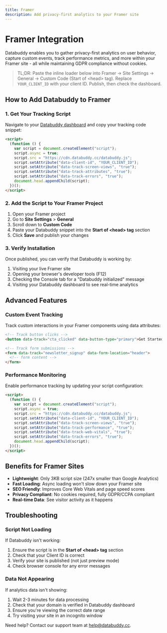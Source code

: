```yaml
---
title: Framer
description: Add privacy-first analytics to your Framer site
---
```


# Framer Integration

Databuddy enables you to gather privacy-first analytics on user behavior, capture custom events, track performance metrics, and more within your Framer site - all while maintaining GDPR compliance without cookies.

> TL;DR: Paste the inline loader below into Framer → Site Settings → General → Custom Code (Start of &lt;head&gt; tag). Replace `YOUR_CLIENT_ID` with your client ID. Publish, then check the dashboard.

## How to Add Databuddy to Framer

### 1. Get Your Tracking Script

Navigate to your [Databuddy dashboard](https://app.databuddy.cc) and copy your tracking code snippet:

```html
<script>
  (function () {
    var script = document.createElement("script");
    script.async = true;
    script.src = "https://cdn.databuddy.cc/databuddy.js";
    script.setAttribute("data-client-id", "YOUR_CLIENT_ID");
    script.setAttribute("data-track-screen-views", "true");
    script.setAttribute("data-track-attributes", "true");
    script.setAttribute("data-track-errors", "true");
    document.head.appendChild(script);
  })();
</script>
```

### 2. Add the Script to Your Framer Project

1. Open your Framer project
2. Go to **Site Settings** > **General**
3. Scroll down to **Custom Code**
4. Paste your Databuddy snippet into the **Start of &lt;head&gt; tag** section
5. Click **Save** and publish your changes

### 3. Verify Installation

Once published, you can verify that Databuddy is working by:

1. Visiting your live Framer site
2. Opening your browser's developer tools (F12)
3. Checking the Console tab for a "Databuddy initialized" message
4. Visiting your Databuddy dashboard to see real-time analytics

## Advanced Features

### Custom Event Tracking

Track custom interactions in your Framer components using data attributes:

```html
<!-- Track button clicks -->
<button data-track="cta_clicked" data-button-type="primary">Get Started</button>

<!-- Track form submissions -->
<form data-track="newsletter_signup" data-form-location="header">
  <!-- form content -->
</form>
```

### Performance Monitoring

Enable performance tracking by updating your script configuration:

```html
<script>
  (function () {
    var script = document.createElement("script");
    script.async = true;
    script.src = "https://cdn.databuddy.cc/databuddy.js";
    script.setAttribute("data-client-id", "YOUR_CLIENT_ID");
    script.setAttribute("data-track-screen-views", "true");
    script.setAttribute("data-track-performance", "true");
    script.setAttribute("data-track-web-vitals", "true");
    script.setAttribute("data-track-errors", "true");
    document.head.appendChild(script);
  })();
</script>
```

## Benefits for Framer Sites

- **Lightweight**: Only 3KB script size (247x smaller than Google Analytics)
- **Fast Loading**: Async loading won't slow down your Framer site
- **SEO Friendly**: Improves Core Web Vitals and page speed scores
- **Privacy Compliant**: No cookies required, fully GDPR/CCPA compliant
- **Real-time Data**: See visitor activity as it happens

## Troubleshooting

### Script Not Loading

If Databuddy isn't working:

1. Ensure the script is in the **Start of &lt;head&gt; tag** section
2. Check that your Client ID is correct
3. Verify your site is published (not just preview mode)
4. Check browser console for any error messages

### Data Not Appearing

If analytics data isn't showing:

1. Wait 2-3 minutes for data processing
2. Check that your domain is verified in Databuddy dashboard
3. Ensure you're viewing the correct date range
4. Try visiting your site in an incognito window

Need help? Contact our support team at [help@databuddy.cc](mailto:help@databuddy.cc).
